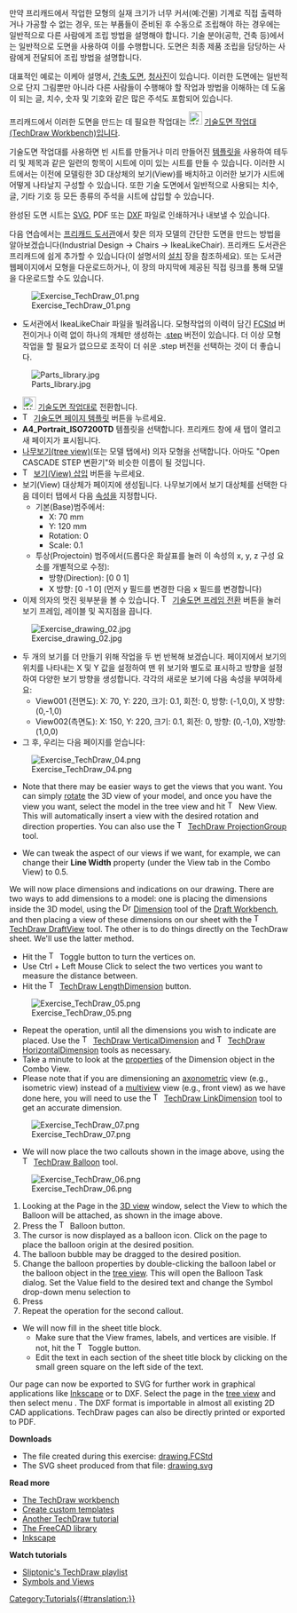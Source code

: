 <languages/>

{{Docnav
|[[Manual:Preparing models for 3D printing/ko|3D 프린팅을 위한 모형 준비]]
|[[Manual:BIM modeling/ko|BIM 모형 생성]]
|[[Manual:Introduction/ko|설명서 시작]]
|IconC=Crystal Clear manual.png
}}

{{Manual:TOC}}

만약 프리캐드에서 작업한 모형의 실재 크기가 너무 커서(예:건물) 기계로 직접 출력하거나 가공할 수 없는 경우, 또는 부품들이 준비된 후 수동으로 조립해야 하는 경우에는 일반적으로 다른 사람에게 조립 방법을 설명해야 합니다. 기술 분야(공학, 건축 등)에서는 일반적으로 도면을 사용하여 이를 수행합니다. 도면은 최종 제품 조립을 담당하는 사람에게 전달되어 조립 방법을 설명합니다.

대표적인 예로는 이케아 설명서, [https://en.wikipedia.org/wiki/Architectural_drawing 건축 도면], [https://en.wikipedia.org/wiki/Blueprint 청사진]이 있습니다. 이러한 도면에는 일반적으로 단지 그림뿐만 아니라 다른 사람들이 수행해야 할 작업과 방법을 이해하는 데 도움이 되는 글, 치수, 숫자 및 기호와 같은 많은 주석도 포함되어 있습니다.

프리캐드에서 이러한 도면을 만드는 데 필요한 작업대는 [[Image:Workbench_TechDraw.svg|24px]] [[TechDraw_Workbench/ko|기술도면 작업대(TechDraw Workbench)]]입니다. 

기술도면 작업대를 사용하면 빈 시트를 만들거나 미리 만들어진 [[TechDraw_Templates/ko|템플릿]]을 사용하여 테두리 및 제목과 같은 일련의 항목이 시트에 이미 있는 시트를 만들 수 있습니다. 이러한 시트에서는 이전에 모델링한 3D 대상체의 보기(View)를 배치하고 이러한 보기가 시트에 어떻게 나타날지 구성할 수 있습니다. 또한 기술 도면에서 일반적으로 사용되는 치수, 글, 기타 기호 등 모든 종류의 주석을 시트에 삽입할 수 있습니다.

완성된 도면 시트는 [https://en.wikipedia.org/wiki/Scalable_Vector_Graphics SVG], PDF 또는 [https://en.wikipedia.org/wiki/AutoCAD_DXF DXF] 파일로 인쇄하거나 내보낼 수 있습니다.

다음 연습에서는 [https://github.com/FreeCAD/FreeCAD-library 프리캐드 도서관]에서 찾은 의자 모델의 간단한 도면을 만드는 방법을 알아보겠습니다(Industrial Design → Chairs → IkeaLikeChair). 프리캐드 도서관은 프리캐드에 쉽게 추가할 수 있습니다(이 설명서의 [[Manual:Installing/ko|설치]] 장을 참조하세요). 또는 도서관 웹페이지에서 모형을 다운로드하거나, 이 장의 마지막에 제공된 직접 링크를 통해 모델을 다운로드할 수도 있습니다.

[[Image:Exercise_TechDraw_01.png]]

* 도서관에서 IkeaLikeChair 파일을 빌려옵니다. 모형작업의 이력이 담긴 [[File_Format_FCStd/ko|FCStd]] 버전이거나 이력 없이 하나의 개체만 생성하는 .[[STEP/ko|step]] 버전이 있습니다. 더 이상 모형 작업을 할 필요가 없으므로 조작이 더 쉬운 .step 버전을 선택하는 것이 더 좋습니다.

[[Image:Parts_library.jpg]]

* [[Image:Workbench_TechDraw.svg|24px]] [[TechDraw_Workbench/ko|기술도면 작업대]]로 전환합니다.
* [[Image:TechDraw_PageTemplate.svg|16px]] [[TechDraw_PageTemplate/ko|기술도면 페이지 템플릿]] 버튼을 누르세요.
* '''A4_Portrait_ISO7200TD''' 템플릿을 선택합니다. 프리캐드 창에 새 탭이 열리고 새 페이지가 표시됩니다.
* [[tree view/ko|나무보기(tree view)]](또는 모델 탭에서) 의자 모형을 선택합니다. 아마도 "Open CASCADE STEP 변환기"와 비슷한 이름이 될 것입니다.
* [[Image:TechDraw_View.svg|16px]] [[TechDraw_View/ko|보기(View) 삽입]] 버튼을 누르세요.
* 보기(View) 대상체가 페이지에 생성됩니다. 나무보기에서 보기 대상체를 선택한 다음 데이터 탭에서  다음 [[TechDraw_View#Properties|속성]]을 지정합니다.
**기본(Base)범주에서:
*** X: 70 mm
*** Y: 120 mm
*** Rotation: 0
*** Scale: 0.1
**투상(Projectoin) 범주에서(드롭다운 화살표를 눌러 이 속성의 x, y, z 구성 요소를 개별적으로 수정): 
*** 방향(Direction): [0 0 1] 
*** X 방향: [0 -1 0] (먼저 y 필드를 변경한 다음 x 필드를 변경합니다)
* 이제 의자의 멋진 윗부분을 볼 수 있습니다. [[Image:TechDraw_ToggleFrame.svg|16px]] [[TechDraw_ToggleFrame/ko|기술도면 프레임 전환]] 버튼을 눌러 보기 프레임, 레이블 및 꼭지점을 끕니다.

[[Image:Exercise_drawing_02.jpg]]

* 두 개의 보기를 더 만들기 위해 작업을 두 번 반복해 보겠습니다. 페이지에서 보기의 위치를 ​​나타내는 X 및 Y 값을 설정하여 맨 위 보기와 별도로 표시하고 방향을 설정하여 다양한 보기 방향을 생성합니다. 각각의 새로운 보기에 다음 속성을 부여하세요:
** View001 (전면도): X: 70, Y: 220, 크기: 0.1, 회전: 0, 방향: (-1,0,0), X 방향: (0,-1,0)
** View002(측면도): X: 150, Y: 220, 크기: 0.1, 회전: 0, 방향: (0,-1,0), X방향: (1,0,0)
* 그 후, 우리는 다음 페이지를 얻습니다:

[[Image:Exercise_TechDraw_04.png]]

* Note that there may be easier ways to get the views that you want. You can simply [[Manual:Navigating in the 3D view|rotate]] the 3D view of your model, and once you have the view you want, select the model in the tree view and hit [[Image:TechDraw_View.svg|16px]] New View. This will automatically insert a view with the desired rotation and direction properties. You can also use the [[Image:TechDraw_ProjectionGroup.svg|16px]] [[TechDraw_ProjectionGroup|TechDraw ProjectionGroup]] tool.

* We can tweak the aspect of our views if we want, for example, we can change their '''Line Width''' property (under the View tab in the Combo View) to 0.5.

We will now place dimensions and indications on our drawing. There are two ways to add dimensions to a model: one is placing the dimensions inside the 3D model, using the [[Image:Draft_Dimension.svg|16px]] [[Draft_Dimension|Dimension]] tool of the [[Draft_Workbench|Draft Workbench]], and then placing a view of these dimensions on our sheet with the [[Image:TechDraw_DraftView.svg|16px]] [[TechDraw_DraftView|TechDraw DraftView]] tool. The other is to do things directly on the TechDraw sheet. We'll use the latter method.

* Hit the [[Image:TechDraw_ToggleFrame.svg|16px]] Toggle button to turn the vertices on.
* Use Ctrl + Left Mouse Click to select the two vertices you want to measure the distance between.
* Hit the [[Image:TechDraw_LengthDimension.svg|16px]] [[TechDraw_LengthDimension|TechDraw LengthDimension]] button.

[[Image:Exercise_TechDraw_05.png]]

* Repeat the operation, until all the dimensions you wish to indicate are placed. Use the [[Image:TechDraw_VerticalDimension.svg|16px]] [[TechDraw_VerticalDimension|TechDraw VerticalDimension]] and [[Image:TechDraw_HorizontalDimension.svg|16px]] [[TechDraw_HorizontalDimension|TechDraw HorizontalDimension]] tools as necessary. 
* Take a minute to look at the [[TechDraw_LengthDimension#Properties|properties]] of the Dimension object in the Combo View.
* Please note that if you are dimensioning an [https://en.wikipedia.org/wiki/Axonometric_projection axonometric] view (e.g., isometric view) instead of a [https://en.wikipedia.org/wiki/Multiview_projection multiview] view (e.g., front view) as we have done here, you will need to use the [[Image:TechDraw_LinkDimension.svg|16px]] [[TechDraw_LinkDimension|TechDraw LinkDimension]] tool to get an accurate dimension.

[[Image:Exercise_TechDraw_07.png]]

* We will now place the two callouts shown in the image above, using the [[Image:TechDraw_Balloon.svg|16px]] [[TechDraw_Balloon|TechDraw Balloon]] tool.

[[Image:Exercise_TechDraw_06.png]]

# Looking at the Page in the [[3D_view|3D view]] window, select the View to which the Balloon will be attached, as shown in the image above.
# Press the [[Image:TechDraw Balloon.svg|16px]] Balloon button.
# The cursor is now displayed as a balloon icon.  Click on the page to place the balloon origin at the desired position.
# The balloon bubble may be dragged to the desired position. 
# Change the balloon properties by double-clicking the balloon label or the balloon object in the [[Tree_view|tree view]]. This will open the Balloon Task dialog. Set the Value field to the desired text and change the Symbol drop-down menu selection to {{MenuCommand|None}} 
# Press {{Button|OK}}
# Repeat the operation for the second callout.
* We will now fill in the sheet title block.
** Make sure that the View frames, labels, and vertices are visible. If not, hit the [[Image:TechDraw_ToggleFrame.svg|16px]] Toggle button.
** Edit the text in each section of the sheet title block by clicking on the small green square on the left side of the text.

Our page can now be exported to SVG for further work in graphical applications like [http://www.inkscape.org Inkscape] or to DXF. Select the page in the [[Tree_view|tree view]] and then select menu {{MenuCommand|File → Export}}. The DXF format is importable in almost all existing 2D CAD applications. TechDraw pages can also be directly printed or exported to PDF.

'''Downloads'''

* The file created during this exercise: [https://github.com/JoshuaCall/FreeCAD-manual/blob/master/files/drawing.FCStd drawing.FCStd]
* The SVG sheet produced from that file: [https://github.com/JoshuaCall/FreeCAD-manual/blob/master/files/drawing.svg drawing.svg]

'''Read more'''

* [[TechDraw_Workbench|The TechDraw workbench]]
* [[TechDraw_TemplateHowTo|Create custom templates]]
* [[Basic_TechDraw_Tutorial|Another TechDraw tutorial]]
* [https://github.com/FreeCAD/FreeCAD-library The FreeCAD library]
* [http://www.inkscape.org Inkscape]

'''Watch tutorials'''
* [https://www.youtube.com/watch?v=7LbOmSGW9F0&list=PLEuOia-QxyFKQnmM1U9yVo7eNrK_Mcln8 Sliptonic's TechDraw playlist]
* [https://www.youtube.com/watch?v=cggBR1Ghq7k Symbols and Views]


{{Docnav
|[[Manual:Preparing models for 3D printing|Preparing models for 3D printing]]
|[[Manual:BIM modeling|BIM modeling]]
|[[Manual:Introduction|Manual start]]
|IconC=Crystal Clear manual.png
}}

[[Category:Tutorials{{#translation:}}]]